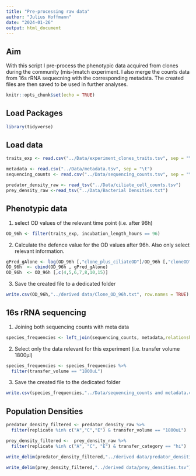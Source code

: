 ---
title: "Pre-processing raw data"
author: "Julius Hoffmann"
date: "2024-01-26"
output: html_document
---
## Aim
With this script I pre-process the phenotypic data acquired from clones during the community (mis-)match experiment.
I also merge the counts data from 16s rRNA sequecning with the corresponding metadata.
The created files are then saved to be used in further analyses.

```{r setup, include=FALSE}
knitr::opts_chunk$set(echo = TRUE)

```

## Load Packages

```{r , message=FALSE}
library(tidyverse)

```

## Load data



```{r, message=FALSE}
traits_exp <- read.csv("../Data/experiment_clones_traits.tsv", sep = "\t")

metadata <- read.csv("../Data/metadata.tsv", sep = "\t")
sequencing_counts <- read.csv("../Data/sequencing_counts.tsv", sep = "\t")

predator_density_raw <- read_tsv("../Data/ciliate_cell_counts.tsv")
prey_density_raw <-read_tsv("../Data/Bacterial Densities.txt")

```

## Phenotypic data

1) select OD values of the relevant time point (i.e. after 96h)
```{r}
OD_96h <- filter(traits_exp, incubation_length_hours == 96)
```

2) Calculate the defence value for the OD values after 96h.
Also only select relevant information.
```{r}
gPred_gAlone <- log(OD_96h [,"clone_plus_ciliateOD"]/OD_96h [,"cloneOD"])
OD_96h  <- cbind(OD_96h , gPred_gAlone)
OD_96h  <- OD_96h [,c(4,5,6,7,8,10,15)]
```
3) Save the created file to a dedicated folder

```{r}
write.csv(OD_96h,"../derived data/Clone_OD_96h.txt", row.names = TRUE)

```

## 16s rRNA sequencing
1) Joining both sequencing counts with meta data
```{r}
species_frequencies <- left_join(sequencing_counts, metadata,relationship = "many-to-many")
```

2) Select only the data relevant for this experiment (i.e. transfer volume 1800µl)

```{r}

species_frequencies <- species_frequencies %>% 
  filter(transfer_volume == "1800uL")

```

3) Save the created file to the dedicated folder

```{r}
write.csv(species_frequencies,"../Data/sequencing_counts and metadata.csv", row.names = FALSE)

```

## Population Densities

```{r}
predator_density_filtered <- predator_density_raw %>% 
  filter(replicate %in% c("A","C","E") & transfer_volume == "1800uL")

prey_density_filtered <-  prey_density_raw %>% 
  filter(replicate %in% c("A", "C", "E") & transfer_category == "hi") 
```

```{r}

write_delim(predator_density_filtered,"../derived data/predator_densities.tsv")

write_delim(prey_density_filtered,"../derived data/prey_densities.tsv")

```

